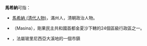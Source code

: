 '''馬希納'''可指：
* [[馬希納_(清代人物)|馬希納 (清代人物)]]，滿州人，清朝政治人物。
* {{link-fr|馬希納區|Masina}}（Masina），剛果民主共和國首都金夏沙下轄的24個區級行政區之一。
* {{tsl|en|Mahina, French Polynesia|馬希納 (法屬玻里尼西亞)}}，法屬玻里尼西亞大溪地的一個市鎮
{{disambig|cat=三字消歧義}}
